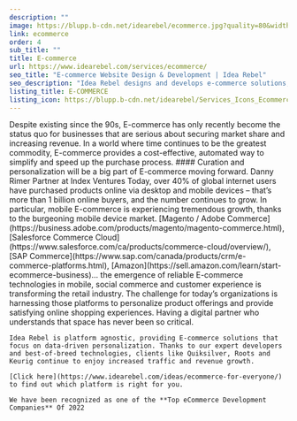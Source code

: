 ```yaml
---
description: ""
image: https://blupp.b-cdn.net/idearebel/ecommerce.jpg?quality=80&width=800
link: ecommerce
order: 4
sub_title: ""
title: E-commerce
url: https://www.idearebel.com/services/ecommerce/
seo_title: "E-commerce Website Design & Development | Idea Rebel"
seo_description: "Idea Rebel designs and develops e-commerce solutions, building E-commerce websites for clients like Quiksilver & Keurig."
listing_title: E-COMMERCE
listing_icon: https://blupp.b-cdn.net/idearebel/Services_Icons_Ecommerce_Widescreen-1.png?quality=80&width=800
---
```


<Column>
    Despite existing since the 90s, E-commerce has only recently become the status quo for businesses that are serious about securing market share and increasing revenue. In a world where time continues to be the greatest commodity, E-commerce provides a cost-effective, automated way to simplify and speed up the purchase process.
</Column>
<Column2>
    <Column>
        #### Curation and personalization will be a big part of E-commerce moving forward.
        <ParagraphGaramond>
            Danny Rimer
        </ParagraphGaramond>
        <ParagraphGaramond>
            Partner at Index Ventures
        </ParagraphGaramond>
    </Column>
    <Column>
        Today, over 40% of global internet users have purchased products online via desktop and mobile devices – that’s more than 1 billion online buyers, and the number continues to grow. In particular, mobile E-commerce is experiencing tremendous growth, thanks to the burgeoning mobile device market.
    </Column>
</Column2>
<Column>
    [Magento / Adobe Commerce](https://business.adobe.com/products/magento/magento-commerce.html), [Salesforce Commerce Cloud](https://www.salesforce.com/ca/products/commerce-cloud/overview/), [SAP Commerce](https://www.sap.com/canada/products/crm/e-commerce-platforms.html), [Amazon](https://sell.amazon.com/learn/start-ecommerce-business)… the emergence of reliable E-commerce technologies in mobile, social commerce and customer experience is transforming the retail industry. The challenge for today’s organizations is harnessing those platforms to personalize product offerings and provide satisfying online shopping experiences. Having a digital partner who understands that space has never been so critical.

    Idea Rebel is platform agnostic, providing E-commerce solutions that focus on data-driven personalization. Thanks to our expert developers and best-of-breed technologies, clients like Quiksilver, Roots and Keurig continue to enjoy increased traffic and revenue growth.

    [Click here](https://www.idearebel.com/ideas/ecommerce-for-everyone/) to find out which platform is right for you.

    We have been recognized as one of the **Top eCommerce Development Companies** Of 2022
</Column>
